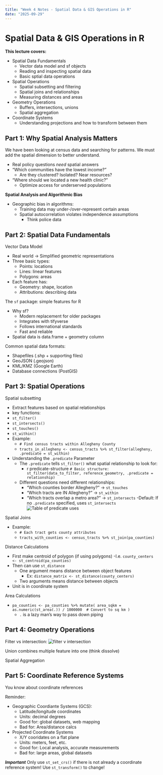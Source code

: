 ```yaml
---
title: "Week 4 Notes - Spatial Data & GIS Operations in R"
date: "2025-09-29"
---
```


# Spatial Data & GIS Operations in R

**This lecture covers:**

  - Spatial Data Fundamentals
    - Vector data model and sf objects
    - Reading and inspecting spatial data
    - Basic sptial data operations
  - Spatial Operations
    - Spatial subsetting and filtering
    - Spatial joins and relationships
    - Measuring distances and areas
  - Geometry Operations
    - Buffers, intersections, unions
    - Spatial aggregation
  - Coordinate Systems
    - Understanding projections and how to transform between them


## Part 1: Why Spatial Analysis Matters

We have been looking at census data and searching for patterns. We must add the spatial dimension to better understand.

 - Real policy questions *need* spatial answers
  - "Which communities have the lowest income?"
    - Are they clustered? Isolated? Near resources?
  - "Where should we located a new health clinic?"
    - Optimize access for underserved populations
    
**Spatial Analysis and Algorithmic Bias**

- Geographic bias in algorithms:
  - Training data may under-/over-represent certain areas
  - Spatial autocorrelation violates independence assumptions
    - Think police data

## Part 2: Spatial Data Fundamentals

Vector Data Model

- Real world -> Simplified geometric representations
- Three basic types:
  - Points: locations
  - Lines: linear features
  - Polygons: areas
- Each feature has:
  - Geometry: shape, location
  - Attributions: describing data

The `sf` package: simple features for R

- Why sf?
  - Modern replacement for older packages
  - Integrates with tifyverse
  - Follows international standards
  - Fast and reliable
- Spatial data is data.frame + geometry column

Common spatial data formats:

 - Shapefiles (.shp + supporting files)
 - GeoJSON (.geojson)
 - KML/KMZ (Google Earth)
 - Database connections (PostGIS)
 
## Part 3: Spatial Operations
 
 Spatial subsetting
 
 - Extract features based on spatial relationships
 - key functions:
  - `st_filter()`
  - `st_intersects()`
  - `st_touches()`
  - `st_within()`
- Example:
  - `# Find census tracts within Allegheny County`
  - `tracts_in_allegheny <- census_tracts %>% st_filter(allegheny, .predicate = st_within)`
- Understanding the `.predicate` Parameter
  - The `.predicate` tells `st_filter()` what spatial relationship to look for:
    - r predicate-structure `# Basic structure: st_filter(data_to_filter, reference_geometry, .predicate = relationship) `
  - Different questions need different relationships:
    - “Which counties border Allegheny?” → `st_touches`
    - “Which tracts are IN Allegheny?” → `st_within`
    - “Which tracts overlap a metro area?” → `st_intersects`
  -Default: If no `.predicate` specified, uses `st_intersects`
![Table of predicate uses](imgNotes/predicate.png)

Spatial Joins

- Example:
  - `# Each tract gets county attributes`
  - `tracts_with_counties <- census_tracts %>% st_join(pa_counties)`

Distance Calculations

- First make centroid of polygon (if using polygons)
  -I.e. `county_centers <- st_centroid(pa_counties)`
- Then can use `st_distance`
  - One argument means distance between object features
    - Ex: `distance_matrix <- st_distance(county_centers)`
  - Two arguments means distance between objects
- Unit is in coordinate system


Area Calculations

- `pa_counties <- pa_counties %>% mutate( area_sqkm = as.numeric(st_area(.)) / 1000000  # Convert to sq km )`
  - `.` is a lazy man's way to pass down piping

## Part 4: Geometry Operations

Filter vs intersection:
![filter v intersection](imgNotes/filterIntersection.png)

Union combines multiple feature into one (think dissolve)

Spatial Aggregation


## Part 5: Coordinate Reference Systems

You know about coordinate references

Reminder:

- Geographic Coordiante Systems (GCS):
  - Latitude/longitude coordinates
  - Units: decimal degrees
  - Good for: global datasets, web mapping
  - Bad for: Area/distance calcs
- Projected Coordinate Systems
  - X/Y cooridates on a flat plane
  - Units: meters, feet, etc.
  - Good for: Local analysis, accurate measurements
  - Bad for: large areas, global datasets

***Important***
Only use `st_set_crs()` if there is not already a coordinate reference system! 
Use `st_transform()` to change!

